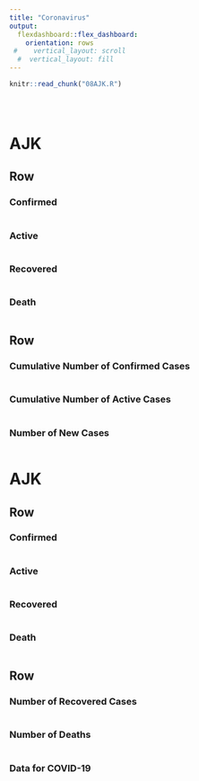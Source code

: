 ```yaml
---
title: "Coronavirus"
output: 
  flexdashboard::flex_dashboard:
    orientation: rows
 #    vertical_layout: scroll
  #  vertical_layout: fill
---
```



```r
knitr::read_chunk("08AJK.R")
```


```r
```

```r
```


```r
```

AJK
======================================================================

Row
----------------------------------------------------------------------
  
### Confirmed {.value-box}
```r
```

### Active {.value-box}
```r
```

### Recovered {.value-box}
```r
```


### Death {.value-box}
```r
```


Row
----------------------------------------------------------------------

### Cumulative Number of Confirmed Cases
```r
```

### Cumulative Number of Active Cases
```r
```


### Number of New Cases
```r
```


AJK
======================================================================

Row
----------------------------------------------------------------------
  
### Confirmed {.value-box}
```r
```

### Active {.value-box}
```r
```

### Recovered {.value-box}
```r
```


### Death {.value-box}
```r
```


Row
----------------------------------------------------------------------

### Number of Recovered Cases
```r
```


### Number of Deaths
```r
```

### Data for COVID-19
```r
```

